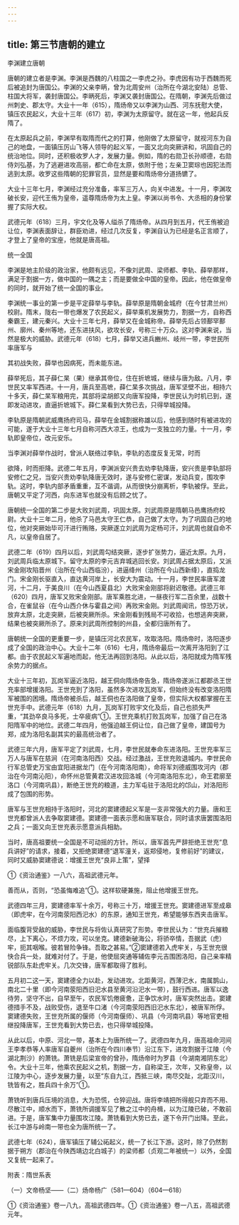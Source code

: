 ```yaml
---
---
---
```

title: 第三节唐朝的建立
---



李渊建立唐朝

唐朝的建立者是李渊。李渊是西魏的八柱国之一李虎之孙。李虎因有功于西魏而死后被追封为唐国公。李渊的父亲李昞，曾为北周安州（治所在今湖北安陆）总管、柱国大将军，袭封唐国公。李昞死后，李渊又袭封唐国公。在隋朝，李渊先后做过州刺史、郡太守。大业十一年（615），隋炀帝又以李渊为山西、河东抚慰大使，镇压农民起义，大业十三年（617）初，李渊为太原留守。就在这一年，他起兵反隋了。

在太原起兵之前，李渊早有取隋而代之的打算，他刚做了太原留守，就视河东为自己的地盘，一面镇压厉山飞等人领导的起义军，一面又北向突厥讲和，巩固自己的统治地位。同时，还积极收罗人才，发展力量。例如，隋的右勋卫长孙顺德，右勋侍刘弘基，为了逃避进攻高丽，都亡命在太原，依附于他；左亲卫窦琮也因犯法而逃到太原。收罗这些隋朝的犯罪官员，显然是要和隋炀帝分道扬镳了。

大业十三年七月，李渊经过充分准备，率军三万人，向关中进发。十一月，李渊攻破长安，迎代王侑为皇帝，遥尊隋炀帝为太上皇。李渊以尚书令、大丞相的身份掌握了实际大权。

武德元年（618）三月，宇文化及等人缢杀了隋炀帝。从四月到五月，代王侑被迫让位，李渊表面辞让，群臣劝进，经过几次反复，李渊自认为已经是名正言顺了，才登上了皇帝的宝座，他就是唐高祖。

统一全国

李渊是地主阶级的政治家，他颇有远见，不像刘武周、梁师都、李轨、薛举那样，满足于割据一方，做中国的一隅之主；而是要做全中国的皇帝。因此，他在做皇帝的同时，就开始了统一全国的事业。

李渊统一事业的第一步是平定薛举与李轨。薛举原是隋朝金城府（在今甘肃兰州）校尉。隋末，陇右一带也爆发了农民起义，薛举乘机发展势力，割据一方，自称西秦霸王，建元秦兴。大业十三年七月，薛举又在金城称帝。薛举先后占领鄯罕鄯州、廓州、秦州等地，还东进扶风，欲攻长安，号称三十万众。这对李渊来说，当然是极大的威胁。武德元年（618）七月，薛举又进兵豳州、岐州一带，李世民所率唐军与

其初战失败，薛举也因病死，而未能东进。

薛举死后，其子薛仁杲（果）继承其帝位，住在折墌城，继续与唐为敌。八月，李世民又率军西进。十一月，唐兵至高墌，薛仁杲多次挑战，唐军坚壁不出，相持六十多天，薛仁杲军粮用完，其部将梁胡郎又向唐军投降，李世民认为时机已到，遂即发动进攻，直逼折墌城下。薛仁杲看到大势已去，只得举城投降。

李轨原是隋朝武威鹰扬府司马，薛举在金城割据称雄以后，他感到随时有被进攻的可能，遂于大业十三年七月自称河西大凉王，也成为一支独立的力量。十一月，李轨即皇帝位，改元安乐。

当李渊对薛举作战时，曾派人联络过李轨，李轨的态度反复无常，时而

欲降，时而拒降。武德二年五月，李渊派安兴贵去劝李轨降唐，安兴贵是李轨部将安修仁之兄，当安兴贵劝李轨降唐无效时，遂与安修仁密谋，发动兵变，围攻李轨。这时，李轨内部矛盾重重，互不谐调，从而很快分崩离析，李轨被俘。至此，唐朝又平定了河西，向东进军也就没有后顾之忧了。

唐朝统一全国的第二步是大败刘武周，巩固太原。刘武周原是隋朝马邑鹰扬府校尉。大业十三年二月，他杀了马邑太守王仁恭，自己做了太守。为了巩固自己的地位，他对突厥始毕可汗进行贿赂，突厥遂立刘武周为定杨可汗，刘武周也就自命不凡，以皇帝自居了。

武德二年（619）四月以后，刘武周勾结突厥，逐步扩张势力，逼近太原。九月，刘武周兵临太原城下。留守太原的李元吉弃城逃回长安。刘武周占据太原后，又派宋金刚攻陷晋州（治所在今山西临汾），进逼绛州（治所在今山西新绛），直捣龙门。宋金刚长驱直入，直达黄河岸上，长安大为震动。十一月，李世民率唐军渡河，十二月，于美良川（在今山西夏县北）大败宋金刚部将尉迟敬德。武德三年（620）四月，唐军又败宋金刚部。唐军乘胜北进，一昼夜行军二百余里，战数十合，在雀鼠谷（在今山西介休与霍县之间）再败宋金刚。刘武周闻讯，惊恐万状，放弃太原，北走突厥，后被突厥所杀。宋金刚看到残局不可收拾，也想逃奔突厥，结果也被突厥所杀了。原来刘武周所控制的州县，全都归唐所有了。

唐朝统一全国的更重要一步，是镇压河北农民军，攻取洛阳。隋炀帝时，洛阳逐步成了全国的政治中心。大业十二年（616）七月，隋炀帝最后一次离开洛阳到了江都。由于农民起义军遍地而起，他无法再回到洛阳。从此以后，洛阳就成为隋军残余势力的据点。

大业十三年初，瓦岗军逼近洛阳，越王侗向隋炀帝告急，隋炀帝遂派江都郡丞王世充率部增援洛阳。王世充到了洛阳，虽然多次进攻瓦岗军，但始终没有改变洛阳隋军被围的困境。隋炀帝被杀后，越王侗也在洛阳做了皇帝，但实际大权都掌握在王世充手中。武德元年（618）九月，瓦岗军打败宇文化及后，自己也损失严重，“其劲卒良马多死，士卒疲病”①。王世充乘机打败瓦岗军，加强了自己在洛阳隋军中的地位。武德二年四月，他强迫越王侗让位，自己做了皇帝，建国号为郑，成为洛阳名副其实的最高统治者了。

武德三年六月，唐军平定了刘武周，七月，李世民就奉命东进洛阳。王世充率军三万人与唐军在慈涧（在河南洛阳西）交战。经过激战，王世充败退城内。李世民命行军总管史万宝由宜阳进据龙门（在今河南洛阳南），命将军刘德威围攻河内（郡治在今河南沁阳），命怀州总管黄君汉进攻回洛城（今河南洛阳东北），命王君廓至洛口（今河南巩县），断绝王世充的粮道，主力军屯驻于洛阳北的邙山，对洛阳形成了包围的形势。

唐军与王世充相持于洛阳时，河北的窦建德起义军是一支非常强大的力量。唐和王世充都曾派人去争取窦建德。窦建德一面表示愿和唐军联合，同时请求唐罢围洛阳之兵；一面又向王世充表示愿意派兵相助。

当时，唐高祖要统一全国是不可动摇的方针。所以，唐军首先严辞拒绝王世充“息兵讲好”的请求，接着，又拒绝窦建德“退军潼关，返郑侵地，复修前好”的建议，同时又威胁窦建德说：增援王世充“良非上策”，望择

①《资治通鉴》一八六，高祖武德元年。

善而从，否则，“恐虽悔难追”①。这样软硬兼施，阻止他增援王世充。

武德四年三月，窦建德率军十余万，号称三十万，增援王世充。窦建德进军至成皋（即虎牢，在今河南荥阳西汜水）的东原，通知王世充，希望能够东西夹击唐军。

面临腹背受敌的威胁，李世民与将佐认真研究了形势。李世民认为：“世充兵摧粮尽，上下离心，不烦力攻，可以坐克。建德新破海公，将骄卒情，吾据武（虎）牢，扼其咽喉。彼若冒险争锋。吾取之甚易。”②窦建德若入虎牢关，与王世充很快合兵一处，就难对付了。于是，他使屈突通等辅佐李元吉围困洛阳，自己亲率精锐部队东赴虎牢关。几次交锋，唐军都取得了胜利。

五月初二这一天，窦建德全力以赴，发动进攻。北距黄河，西薄汜水，南属鹊山，南北二十里（即今河南荥阳西旧汜水县至黄河沿汜水一带），鼓行西进。唐军以逸待劳，坚守不出，自早至午，农民军饥倦疲惫，正争饮水时，唐军突然出击。窦建德措手不及，战败受伤，退至牛口渚（今河南荥阳西旧汜水东北），被唐军所俘。窦建德失败，王世充所属的偃师（今河南偃师）、巩县（今河南巩县）等地官吏相继投降唐军，王世充看到大势已去，也只得举城投降。

从此以后，中原、河北一带，基本上为唐所统一了。武德四年九月，唐高祖命河间王李孝恭等人率唐军自夔州（治所在今四川奉节）沿江东下，进攻割据于江陵（今湖北荆沙）的萧铣。萧铣是后梁宣帝的曾孙，隋炀帝时为罗县（今湖南湘阴东北）令。大业十三年，他乘农民起义之机，割据一方，自称梁王，次年，又称皇帝，以江陵为中心，逐步发展力量，以至“东自九江，西抵三峡，南尽交趾，北距汉川，铣皆有之，胜兵四十余万”①。

萧铣听到唐兵压境的消息，大为恐慌，仓猝迎战。唐将李靖把所得舰只弃而不用、尽散江中，顺水而下，萧铣所调援军见了散之江中的舟楫，以为江陵已破，不敢前进。于是，唐军集中力量围攻江陵。萧铣看到大势已去，遂下令开门出降。至此，长江中游与岭南一带也全为唐所统一了。

武德七年（624），唐军镇压了辅公祏起义，统一了长江下游。这时，除了仍然割据于朔方（郡治在今陕西靖边北白城子）的梁师都（贞观二年被统一）以外，全国又复统一起来了。

附表：隋世系表

（一）文帝杨坚——（二）炀帝杨广（581—604）（604—618）

①《资治通鉴》卷一八九，高祖武德四年。①《资治通鉴》卷一八五，高祖武德元年。
